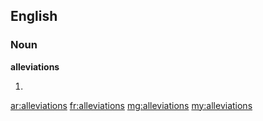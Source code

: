 ==English==

===Noun===
'''alleviations'''

# {{plural of|[[alleviation]]}}

[[ar:alleviations]]
[[fr:alleviations]]
[[mg:alleviations]]
[[my:alleviations]]